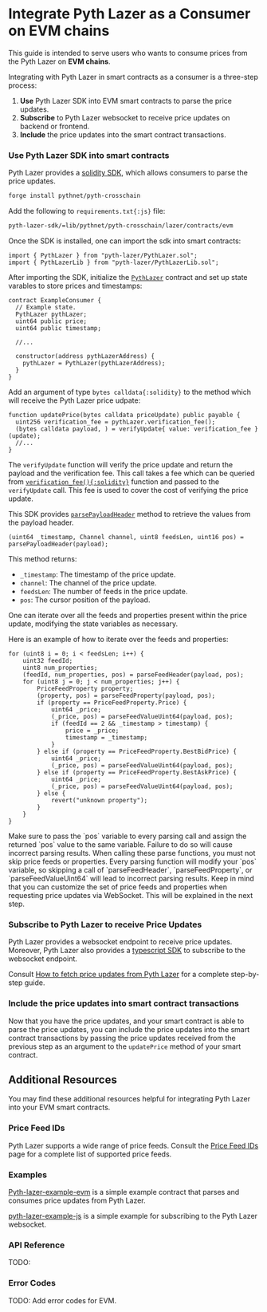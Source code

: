 
# Integrate Pyth Lazer as a Consumer on EVM chains

This guide is intended to serve users who wants to consume prices from the Pyth Lazer on **EVM chains**.

Integrating with Pyth Lazer in smart contracts as a consumer is a three-step process:

1. **Use** Pyth Lazer SDK into EVM smart contracts to parse the price updates.
2. **Subscribe** to Pyth Lazer websocket to receive price updates on backend or frontend.
3. **Include** the price updates into the smart contract transactions.

<Steps>

### Use Pyth Lazer SDK into smart contracts

Pyth Lazer provides a [solidity SDK](https://github.com/pyth-network/pyth-crosschain/tree/main/lazer/contracts/evm), which allows consumers to parse the price updates.

```bash copy
forge install pythnet/pyth-crosschain
```

Add the following to `requirements.txt{:js}` file:

```bash copy
pyth-lazer-sdk/=lib/pythnet/pyth-crosschain/lazer/contracts/evm
```

Once the SDK is installed, one can import the sdk into smart contracts:

```solidity copy
import { PythLazer } from "pyth-lazer/PythLazer.sol";
import { PythLazerLib } from "pyth-lazer/PythLazerLib.sol";

```

After importing the SDK, initialize the [`PythLazer`](https://github.com/pyth-network/pyth-crosschain/blob/main/lazer/contracts/evm/src/PythLazer.sol#L7) contract and set up state varables to store prices and timestamps:

```solidity copy
contract ExampleConsumer {
  // Example state.
  PythLazer pythLazer;
  uint64 public price;
  uint64 public timestamp;

  //...

  constructor(address pythLazerAddress) {
    pythLazer = PythLazer(pythLazerAddress);
  }
}

```

Add an argument of type `bytes calldata{:solidity}` to the method which will receive the Pyth Lazer price udpate:

```solidity copy
function updatePrice(bytes calldata priceUpdate) public payable {
  uint256 verification_fee = pythLazer.verification_fee();
  (bytes calldata payload, ) = verifyUpdate{ value: verification_fee }(update);
  //...
}

```

The `verifyUpdate` function will verify the price update and return the payload and the verification fee. This call takes a fee which can be queried from [`verification_fee(){:solidity}`](https://github.com/pyth-network/pyth-crosschain/blob/main/lazer/contracts/evm/src/PythLazer.sol#L9) function and passed to the `verifyUpdate` call. This fee is used to cover the cost of verifying the price update.

This SDK provides [`parsePayloadHeader`](https://github.com/pyth-network/pyth-crosschain/blob/main/lazer/contracts/evm/src/PythLazerLib.sol#L21) method to retrieve the values from the payload header.

```solidity copy
(uint64 _timestamp, Channel channel, uint8 feedsLen, uint16 pos) = parsePayloadHeader(payload);
```

This method returns:

- `_timestamp`: The timestamp of the price update.
- `channel`: The channel of the price update.
- `feedsLen`: The number of feeds in the price update.
- `pos`: The cursor position of the payload.

One can iterate over all the feeds and properties present within the price update, modifying the state variables as necessary.

Here is an example of how to iterate over the feeds and properties:

```solidity copy
for (uint8 i = 0; i < feedsLen; i++) {
    uint32 feedId;
    uint8 num_properties;
    (feedId, num_properties, pos) = parseFeedHeader(payload, pos);
    for (uint8 j = 0; j < num_properties; j++) {
        PriceFeedProperty property;
        (property, pos) = parseFeedProperty(payload, pos);
        if (property == PriceFeedProperty.Price) {
            uint64 _price;
            (_price, pos) = parseFeedValueUint64(payload, pos);
            if (feedId == 2 && _timestamp > timestamp) {
                price = _price;
                timestamp = _timestamp;
            }
        } else if (property == PriceFeedProperty.BestBidPrice) {
            uint64 _price;
            (_price, pos) = parseFeedValueUint64(payload, pos);
        } else if (property == PriceFeedProperty.BestAskPrice) {
            uint64 _price;
            (_price, pos) = parseFeedValueUint64(payload, pos);
        } else {
            revert("unknown property");
        }
    }
}
```

<Callout type="warning" emoji="⚠️">
  Make sure to pass the `pos` variable to every parsing call and assign the
  returned `pos` value to the same variable. Failure to do so will cause
  incorrect parsing results.
</Callout>

<Callout type="warning" emoji="⚠️">
  When calling these parse functions, you must not skip price feeds or
  properties. Every parsing function will modify your `pos` variable, so
  skipping a call of `parseFeedHeader`, `parseFeedProperty`, or
  `parseFeedValueUint64` will lead to incorrect parsing results. Keep in mind
  that you can customize the set of price feeds and properties when requesting
  price updates via WebSocket. This will be explained in the next step.
</Callout>

### Subscribe to Pyth Lazer to receive Price Updates

Pyth Lazer provides a websocket endpoint to receive price updates. Moreover, Pyth Lazer also provides a [typescript SDK](https://github.com/pyth-network/pyth-crosschain/tree/main/lazer/sdk/js) to subscribe to the websocket endpoint.

Consult [How to fetch price updates from Pyth Lazer](../fetch-price-updates.mdx) for a complete step-by-step guide.

### Include the price updates into smart contract transactions

Now that you have the price updates, and your smart contract is able to parse the price updates, you can include the price updates into the smart contract transactions by passing the price updates received from the previous step as an argument to the `updatePrice` method of your smart contract.

</Steps>

## Additional Resources

You may find these additional resources helpful for integrating Pyth Lazer into your EVM smart contracts.

### Price Feed IDs

Pyth Lazer supports a wide range of price feeds. Consult the [Price Feed IDs](../price-feeds-ids.mdx) page for a complete list of supported price feeds.

### Examples

[Pyth-lazer-example-evm](https://github.com/pyth-network/pyth-examples/tree/main/lazer/evm) is a simple example contract that parses and consumes price updates from Pyth Lazer.

[pyth-lazer-example-js](https://github.com/pyth-network/pyth-examples/tree/main/lazer/js) is a simple example for subscribing to the Pyth Lazer websocket.

### API Reference

TODO:

### Error Codes

TODO: Add error codes for EVM.

